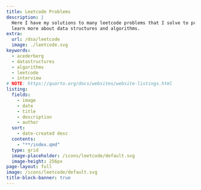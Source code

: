 ```yaml
---
title: Leetcode Problems
description: |
  Here I have my solutions to many leetcode problems that I solve to practice and
  learn more about data structures and algorithms.
extra:
  url: /dsa/leetcode
  image: ./leetcode.svg
keywords:
  - acederberg
  - datastructures
  - algorithms
  - leetcode
  - interview
# NOTE: https://quarto.org/docs/websites/website-listings.html
listing: 
  fields: 
    - image
    - date
    - title
    - description
    - author
  sort:
    - date-created desc
  contents:
    - "**/index.qmd"
  type: grid
  image-placeholder: /icons/leetcode/default.svg
  image-height: 256px
page-layout: full
image: /icons/leetcode/default.svg
title-block-banner: true
---
```



